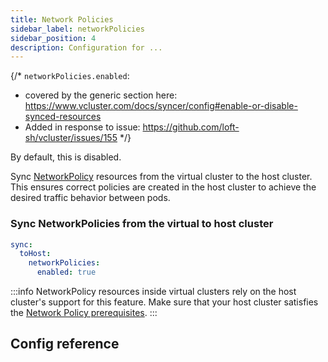 ```yaml
---
title: Network Policies
sidebar_label: networkPolicies
sidebar_position: 4
description: Configuration for ...
---
```



{/*
`networkPolicies.enabled`:
- covered by the generic section here: https://www.vcluster.com/docs/syncer/config#enable-or-disable-synced-resources
- Added in response to issue: https://github.com/loft-sh/vcluster/issues/155
*/}

By default, this is disabled. 

Sync [NetworkPolicy](https://kubernetes.io/docs/concepts/services-networking/network-policies/) resources from the virtual cluster to the host cluster. This ensures correct policies are created in the host cluster to achieve the desired traffic behavior between pods.

### Sync NetworkPolicies from the virtual to host cluster

```YAML
sync:
  toHost:
    networkPolicies:
      enabled: true
```

:::info
NetworkPolicy resources inside virtual clusters rely on the host cluster's support for this feature. Make sure that your host cluster satisfies the [Network Policy prerequisites](https://kubernetes.io/docs/concepts/services-networking/network-policies/#prerequisites).
:::



## Config reference

<EnableSwitch/>